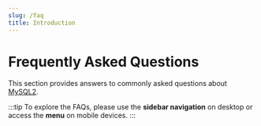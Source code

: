 ```yaml
---
slug: /faq
title: Introduction
---
```



<PageTitle title='FAQ' />

# Frequently Asked Questions

This section provides answers to commonly asked questions about [MySQL2](https://github.com/sidorares/node-mysql2/discussions).

:::tip
To explore the FAQs, please use the **sidebar navigation** on desktop or access the **menu** on mobile devices.
:::
